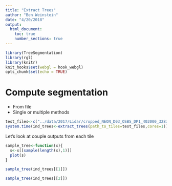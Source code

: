 ```yaml
---
title: "Extract Trees"
author: "Ben Weinstein"
date: "4/20/2018"
output: 
  html_document:
    toc: true
    number_sections: true
---
```


```r
library(TreeSegmentation)
library(rgl)
library(knitr)
knit_hooks$set(webgl = hook_webgl)
opts_chunk$set(echo = TRUE)
```

# Compute segmentation

* From file
* Single or multiple methods

```r
test_files<-c("../data/2017/Lidar/cropped_NEON_D03_OSBS_DP1_402000_3283000_classified_point_cloud.laz","../data/2017/Lidar/cropped_NEON_D03_OSBS_DP1_404000_3284000_classified_point_cloud.laz")
system.time(ind_trees<-extract_trees(path_to_tiles=test_files,cores=1))
```

Let's look at couple outputs from each tile

```r
sample_tree<-function(x){
  s<-x[[sample(length(x),1)]]
  plot(s)
}
```

```r
sample_tree(ind_trees[[1]])
```

```r
sample_tree(ind_trees[[2]])
```
